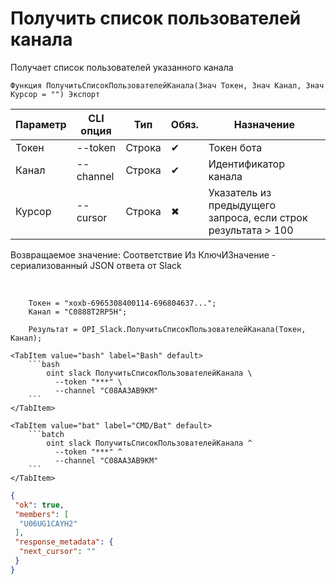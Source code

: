 ﻿---
sidebar_position: 2
---


# Получить список пользователей канала
 Получает список пользователей указанного канала



`Функция ПолучитьСписокПользователейКанала(Знач Токен, Знач Канал, Знач Курсор = "") Экспорт`

  | Параметр | CLI опция | Тип | Обяз. | Назначение |
  |-|-|-|-|-|
  | Токен | --token | Строка | &#x2714; | Токен бота |
  | Канал | --channel | Строка | &#x2714; | Идентификатор канала |
  | Курсор | --cursor | Строка | &#x2716; | Указатель из предыдущего запроса, если строк результата > 100 |

  
  Возвращаемое значение:   Соответствие Из КлючИЗначение - сериализованный JSON ответа от Slack

<br/>




```bsl title="Пример использования для 1С:Предприятие/OneScript"
    Токен = "xoxb-6965308400114-696804637...";
    Канал = "C0888T2RP5H";

    Результат = OPI_Slack.ПолучитьСписокПользователейКанала(Токен, Канал);
```
    

 <Tabs>
  
    <TabItem value="bash" label="Bash" default>
        ```bash
            oint slack ПолучитьСписокПользователейКанала \
              --token "***" \
              --channel "C08AA3AB9KM"
        ```
    </TabItem>
  
    <TabItem value="bat" label="CMD/Bat" default>
        ```batch
            oint slack ПолучитьСписокПользователейКанала ^
              --token "***" ^
              --channel "C08AA3AB9KM"
        ```
    </TabItem>
</Tabs>


```json title="Результат"
{
 "ok": true,
 "members": [
  "U06UG1CAYH2"
 ],
 "response_metadata": {
  "next_cursor": ""
 }
}
```
